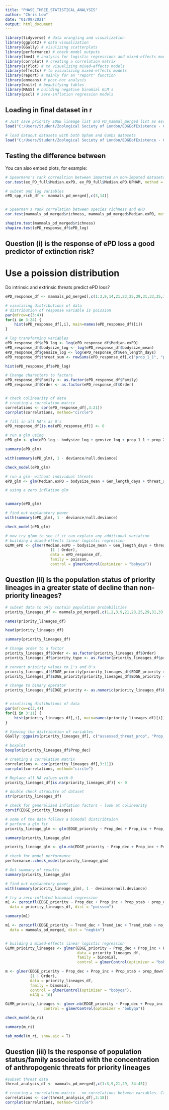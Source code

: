 ```yaml
---
title: "PHASE_THREE_STATISTICAL_ANALYSIS"
author: "Chris Low"
date: "01/09/2021"
output: html_document
---
```


```r

library(tidyverse) # data wrangling and visualization
library(ggplot2) # data visualization
library(GGally) # visulizing scatterplots
library(performance) # check model outputs
library(lme4) # analysis for logistic regressions and mixed-effects modelling
library(corrplot) # creating a correlation matrix
library(sjPlot) # to visualizing mixed-effects models
library(effects) # to visualizing mixed-effects models
library(report) # mainly for an "report" function
library(emmeans) # post-hoc analysis
library(knitr) # beautifying tables
library(MASS) # building negative binomial GLM's
library(pscl) # zero-inflation regression models
```

## Loading in final dataset in r

```r

# Just save priority EDGE lineage list and PD_mammal_merged list as essential for analysis: mammals_pd_merged, EDGE_priority_lineages, ePD_priority_lineages (final datasets so far!!!)
load("C:/Users/Student/Zoological Society of London/EDGEofExistence - Chris Low - EDGE lineages/Project II/Data and analysis/EDGE_families_and_scores/EDGE_LINEAGES_FOR_ANALYSIS.RData")

# load dataout datasets with both Upham and Gumbs datasets
load("C:/Users/Student/Zoological Society of London/EDGEofExistence - Chris Low - EDGE lineages/Project II/Data and analysis/Mammal phylogenies/ePD_scores_ALL.RData")

```

## Testing the difference between

You can also embed plots, for example:

```r

# Spearmans's rank correaltion between imputted an non-imputed datasets
cor.test(ex_PD_full$Median.exPD, ex_PD_full$Median.ePD.UPHAM, method = "spearman")

# subset and log variables
ePD_spp_rich_df <- mammals_pd_merged[,c(3,14)]


# Spearman's rank correlation between species richness and ePD
cor.test(mammals_pd_merged$richness, mammals_pd_merged$Median.exPD, method = "spearman")

shapiro.test(mammals_pd_merged$richness)
shapiro.test(ePD_response_df$ePD_log)

```
## Question (i) is the response of ePD loss a good predictor of extinction risk?
# Use a poission distribution

Do intrinsic and extrinsic threats predict ePD loss?

```r

ePD_response_df <- mammals_pd_merged[,c(1:3,9,14,21,23,25,29,31,33,35,37,39,41,43,45,46:48)]

# visulising distributions of data
# distribution of response variable is poission
par(mfrow=c(3:4))
for(i in 3:24) {
    hist(ePD_response_df[,i], main=names(ePD_response_df)[i])
}

# log transforming variables
ePD_response_df$ePD_log <- log(ePD_response_df$Median.exPD)
ePD_response_df$bodysize_log <- log(ePD_response_df$bodysize_mean)
ePD_response_df$gensize_log <- log(ePD_response_df$Gen_length_days)
ePD_response_df$threat_sum <- rowSums(ePD_response_df[,c("prop_1_1", "prop_2_2", "prop_2_3", "prop_5_1", "prop_5_3", "prop_8_1")])

hist(ePD_response_df$ePD_log)

# Change characters to factors
ePD_response_df$Family <- as.factor(ePD_response_df$Family)
ePD_response_df$Order <- as.factor(ePD_response_df$Order)


# check colinearity of data
# creating a correlation matrix
correlations <- cor(ePD_response_df[,3:21])
corrplot(correlations, method="circle")

# fill in all NA's as 0's
ePD_response_df[is.na(ePD_response_df)] <- 0

# run a glm using 
ePD_glm <- glm(ePD_log ~ bodysize_log + gensize_log + prop_1_1 + prop_2_2 + prop_2_3 + prop_5_1 + prop_5_3 + prop_8_1, family = gaussian, data = ePD_response_df) 

summary(ePD_glm)

with(summary(ePD_glm), 1 - deviance/null.deviance)

check_model(ePD_glm)

# run a glm- without individual threats
ePD_glm <- glm(Median.exPD ~ bodysize_mean + Gen_length_days + threat_sum, family = "poisson", data = ePD_response_df) 

# using a zero inflation glm 


summary(ePD_glm)

# find out explanatory power
with(summary(ePD_glm), 1 - deviance/null.deviance)

check_model(ePD_glm)

# now try glmm to see if it can explain any additional variation
# building a mixed-effects linear logistic regression
GLMM_ePD <- glmer(Median.exPD ~ bodysize_mean + Gen_length_days + threat_sum + prop_1_1 + prop_2_2 + prop_2_3 + prop_5_1 + prop_5_3 + prop_8_1 + 
                    (1 | Order), 
                    data = ePD_response_df,
                    family = poisson,
                    control = glmerControl(optimizer = "bobyqa"))

```

## Question (ii) Is the population status of priority lineages in a greater state of decline than non-priority lineages?


```r

# subset data to only contain population probabilities
priority_lineages_df <- mammals_pd_merged[,c(1,2,3,9,21,23,25,29,31,33, 48:50)]

names(priority_lineages_df)

head(priority_lineages_df)

summary(priority_lineages_df)

# Change order to a factor
priority_lineages_df$Order <- as.factor(priority_lineages_df$Order)
priority_lineages_df$priority_type <- as.factor(priority_lineages_df$priority_type)

# convert prioirty values to 1's and 0's
priority_lineages_df$EDGE_priority[priority_lineages_df$EDGE_priority == "No"] <- 0
priority_lineages_df$EDGE_priority[priority_lineages_df$EDGE_priority == "Yes"] <- 1

# change to binary operator
priority_lineages_df$EDGE_priority <- as.numeric(priority_lineages_df$EDGE_priority)


# visulising distibutions of data
par(mfrow=c(3,4))
for(i in 3:11) {
    hist(priority_lineages_df[,i], main=names(priority_lineages_df)[i])
}

# Viewing the distribution of variables
GGally::ggpairs(priority_lineages_df[, c("assessed_threat_prop", "Prop_dec", "Prop_inc", "Prop_stab")])

# boxplot
boxplot(priority_lineages_df$Prop_dec)

# creating a correlation matrix
correlations <- cor(priority_lineages_df[,3:11])
corrplot(correlations, method="circle")

# Replace all NA values with 0
priority_lineages_df[is.na(priority_lineages_df)] <- 0

# double check strucutre of dataset
str(priority_lineages_df)

# check for generalized inflation factors - look at colinearity  
corvif(EDGE_priority_lineages)

# some of the data follows a bimodal distiribtuion
# perform a glm fit
priority_lineage_glm <- glm(EDGE_priority ~ Prop_dec + Prop_inc + Prop_stab + prop_uplisted + prop_downlisted + prop_stable, weights = wt, family = binomial("logit"), data = priority_lineages_df)

summary(priority_lineage_glm)

priority_lineage_glm <- glm.nb(EDGE_priority ~ Prop_dec + Prop_inc + Prop_stab + prop_uplisted + prop_downlisted + prop_stable, data = priority_lineages_df)

# check for model performance
performance::check_model(priority_lineage_glm)

# Get summary of results
summary(priority_lineage_glm)

# find out explanatory power
with(summary(priority_lineage_glm), 1 - deviance/null.deviance)

# try a zero-inflated binomial regression
m1 <- zeroinfl(EDGE_priority ~ Prop_dec + Prop_inc + Prop_stab + prop_uplisted + prop_downlisted + prop_stable | priority_type,
  data = priority_lineages_df, dist = "poisson")

summary(m1)

m1 <- zeroinfl(EDGE_priority ~ Trend_dec + Trend_inc + Trend_stab + no_stable + no_uplisted + no_downlisted | priority_type,
  data = mammals_pd_merged, dist = "negbin")


# building a mixed-effects linear logistic regression
GLMM_prioirty_lineages <- glmer(EDGE_priority ~ Prop_dec + Prop_inc + Prop_stab + prop_downlisted + prop_uplisted + prop_stable + (1 | Order), 
                                data = priority_lineages_df,
                                family = binomial,
                                control = glmerControl(optimizer = "bobyqa"))

m <- glmer(EDGE_priority ~ Prop_dec + Prop_inc + Prop_stab + prop_downlisted + prop_uplisted + prop_stable + 
           (1 | Order), 
           data = priority_lineages_df, 
           family = binomial, 
           control = glmerControl(optimizer = "bobyqa"),
           nAGQ = 10)

GLMM_priority_lineages <- glmer.nb(EDGE_priority ~ Prop_dec + Prop_inc + Prop_stab + prop_downlisted + prop_uplisted + prop_stable + (1 | Family/Order), data = priority_lineages_df, 
                 control = glmerControl(optimizer = "bobyqa"))

check_model(m_ri)

summary(m_ri)

tab_model(m_ri, show.aic = T)

```

## Question (iii) Is the response of population status/family associated with the concentration of anthropogenic threats for priority lineages

```r

#subset threat data
threat_analysis_df <- mammals_pd_merged[,c(1:3,9,21,29, 34:45)]

# creating a correlation matrix - no correlations between variables. Can therefore dismiss the assumption of non-independence
correlations <- cor(threat_analysis_df[,3:18])
corrplot(correlations, method="circle")

```

